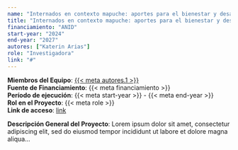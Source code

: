 ```yaml
---
name: "Internados en contexto mapuche: aportes para el bienestar y desarrollo de la identidad sociocultural que favorezcan la educación en contexto indígena"
title: "Internados en contexto mapuche: aportes para el bienestar y desarrollo de la identidad sociocultural que favorezcan la educación en contexto indígena"
financiamiento: "ANID"
start-year: "2024"
end-year: "2027"
autores: ["Katerin Arias"]
role: "Investigadora"
link: "#"
---
```

**Miembros del Equipo**: [{{< meta autores.1 >}}](../members/current/Katerin Arias.qmd)  
**Fuente de Financiamiento**: {{< meta financiamiento >}}  
**Período de ejecución**: {{< meta start-year >}} - {{< meta end-year >}}  
**Rol en el Proyecto**: {{< meta role >}}  
**Link de acceso**: [link]({{< meta link >}})  

**Descripción General del Proyecto**: 
Lorem ipsum dolor sit amet, consectetur adipiscing elit, sed do eiusmod tempor incididunt ut labore et dolore magna aliqua...  